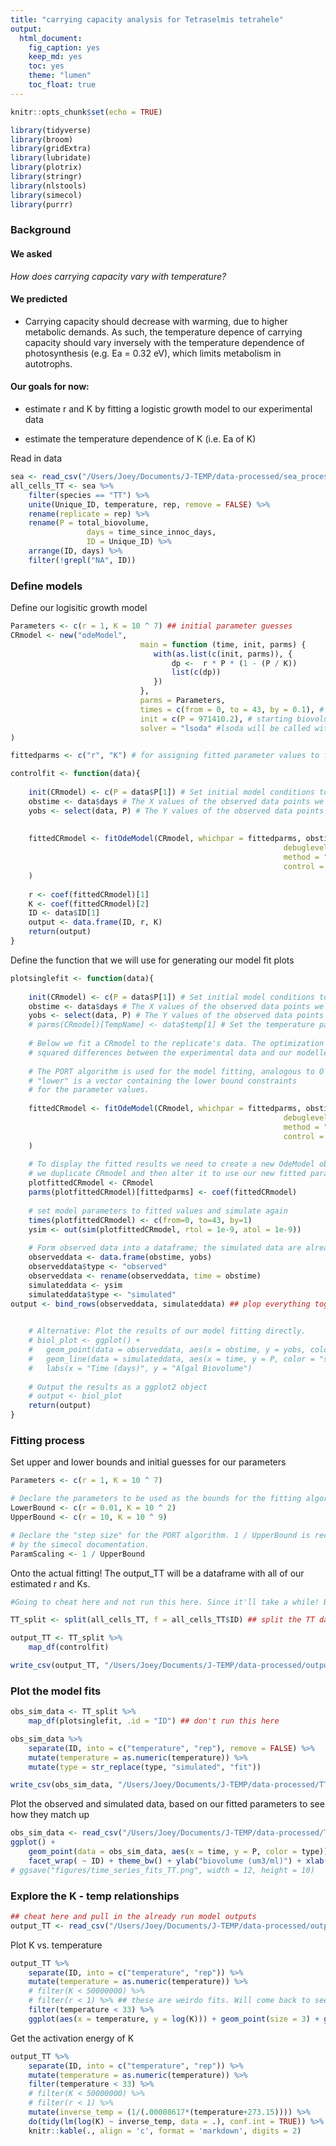 ```yaml
---
title: "carrying capacity analysis for Tetraselmis tetrahele"
output: 
  html_document: 
    fig_caption: yes
    keep_md: yes
    toc: yes
    theme: "lumen"
    toc_float: true
---
```


```r
knitr::opts_chunk$set(echo = TRUE)
```

```r
library(tidyverse)
library(broom)
library(gridExtra)
library(lubridate)
library(plotrix)
library(stringr)
library(nlstools)
library(simecol)
library(purrr)
```

### Background

#### We asked

_How does carrying capacity vary with temperature?_

####  We predicted

* Carrying capacity should decrease with warming, due to higher metabolic demands. As such, the temperature depence of carrying capacity should vary inversely with the temperature dependence of photosynthesis (e.g. Ea = 0.32 eV), which limits metabolism in autotrophs. 

#### Our goals for now:

* estimate r and K by fitting a logistic growth model to our experimental data

* estimate the temperature dependence of K (i.e. Ea of K)

Read in data
```r
sea <- read_csv("/Users/Joey/Documents/J-TEMP/data-processed/sea_processed.csv")
all_cells_TT <-	sea %>%
	filter(species == "TT") %>% 
	unite(Unique_ID, temperature, rep, remove = FALSE) %>%  
	rename(replicate = rep) %>% 
	rename(P = total_biovolume,
				 days = time_since_innoc_days,
				 ID = Unique_ID) %>% 
	arrange(ID, days) %>% 
	filter(!grepl("NA", ID))
```

### Define models

Define our logisitic growth model
```r

Parameters <- c(r = 1, K = 10 ^ 7) ## initial parameter guesses
CRmodel <- new("odeModel",
							 main = function (time, init, parms) {
							 	with(as.list(c(init, parms)), {
							 		dp <-  r * P * (1 - (P / K))
							 		list(c(dp))
							 	})
							 },
							 parms = Parameters,
							 times = c(from = 0, to = 43, by = 0.1), # the time interval over which the model will be simulated.
							 init = c(P = 971410.2), # starting biovolume
							 solver = "lsoda" #lsoda will be called with tolerances of 1e-9. Default tolerances are both 1e-6. Lower is more accurate.
)

fittedparms <- c("r", "K") # for assigning fitted parameter values to fittedCRmodel

controlfit <- function(data){
	
	init(CRmodel) <- c(P = data$P[1]) # Set initial model conditions to the biovolume taken from the first measurement day
	obstime <- data$days # The X values of the observed data points we are fitting our model to
	yobs <- select(data, P) # The Y values of the observed data points we are fitting our model to
	
	
	fittedCRmodel <- fitOdeModel(CRmodel, whichpar = fittedparms, obstime, yobs,
															 debuglevel = 0, fn = ssqOdeModel,
															 method = "PORT", lower = LowerBound, upper = UpperBound, scale.par = ParamScaling,
															 control = list(trace = T)
	)
	
	r <- coef(fittedCRmodel)[1]
	K <- coef(fittedCRmodel)[2]
	ID <- data$ID[1]
	output <- data.frame(ID, r, K)
	return(output)
}

```

Define the function that we will use for generating our model fit plots

```r
plotsinglefit <- function(data){
	
	init(CRmodel) <- c(P = data$P[1]) # Set initial model conditions to the biovolume taken from the first measurement day
	obstime <- data$days # The X values of the observed data points we are fitting our model to
	yobs <- select(data, P) # The Y values of the observed data points we are fitting our model to
	# parms(CRmodel)[TempName] <- data$temp[1] # Set the temperature parameter in CRmodel to whatever our control replicate used.
	
	# Below we fit a CRmodel to the replicate's data. The optimization criterion used here is the minimization of the sum of
	# squared differences between the experimental data and our modelled data. 
	
	# The PORT algorithm is used for the model fitting, analogous to O'Connor et al.
	# "lower" is a vector containing the lower bound constraints
	# for the parameter values.
	
	fittedCRmodel <- fitOdeModel(CRmodel, whichpar = fittedparms, obstime, yobs,
															 debuglevel = 0, fn = ssqOdeModel,
															 method = "PORT", lower = LowerBound, upper = UpperBound, scale.par = ParamScaling,
															 control = list(trace = T)
	)
	
	# To display the fitted results we need to create a new OdeModel object. Here
	# we duplicate CRmodel and then alter it to use our new fitted parameters.
	plotfittedCRmodel <- CRmodel
	parms(plotfittedCRmodel)[fittedparms] <- coef(fittedCRmodel)
	
	# set model parameters to fitted values and simulate again
	times(plotfittedCRmodel) <- c(from=0, to=43, by=1)
	ysim <- out(sim(plotfittedCRmodel, rtol = 1e-9, atol = 1e-9))
	
	# Form observed data into a dataframe; the simulated data are already in a dataframe
	observeddata <- data.frame(obstime, yobs)
	observeddata$type <- "observed"
	observeddata <- rename(observeddata, time = obstime)
	simulateddata <- ysim
	simulateddata$type <- "simulated"
output <- bind_rows(observeddata, simulateddata) ## plop everything together into one data frame
	

	# Alternative: Plot the results of our model fitting directly.
	# biol_plot <- ggplot() +
	# 	geom_point(data = observeddata, aes(x = obstime, y = yobs, color = "observed")) + # Observed data are points
	# 	geom_line(data = simulateddata, aes(x = time, y = P, color = "simulated")) + # Simulated data are in a continuous line
	# 	labs(x = "Time (days)", y = "Algal Biovolume")
	
	# Output the results as a ggplot2 object
	# output <- biol_plot
	return(output)
}
```

### Fitting process

Set upper and lower bounds and initial guesses for our parameters
```r
Parameters <- c(r = 1, K = 10 ^ 7)

# Declare the parameters to be used as the bounds for the fitting algorithm
LowerBound <- c(r = 0.01, K = 10 ^ 2)
UpperBound <- c(r = 10, K = 10 ^ 9) 

# Declare the "step size" for the PORT algorithm. 1 / UpperBound is recommended
# by the simecol documentation.
ParamScaling <- 1 / UpperBound
```

Onto the actual fitting! The output_TT will be a dataframe with all of our estimated r and Ks.
```r
#Going to cheat here and not run this here. Since it'll take a while! But I'm including it so we can see it.

TT_split <- split(all_cells_TT, f = all_cells_TT$ID) ## split the TT dataframe into little mini dataframes, one for each replicate - temperature combination. We will then use a map function to apply our fitting function to each dataframe individually.

output_TT <- TT_split %>% 
	map_df(controlfit)

write_csv(output_TT, "/Users/Joey/Documents/J-TEMP/data-processed/output_rK_TT.csv")
```


### Plot the model fits
```r
obs_sim_data <- TT_split %>% 
	map_df(plotsinglefit, .id = "ID") ## don't run this here

obs_sim_data %>% 
	separate(ID, into = c("temperature", "rep"), remove = FALSE) %>% 
	mutate(temperature = as.numeric(temperature)) %>% 
	mutate(type = str_replace(type, "simulated", "fit"))

write_csv(obs_sim_data, "/Users/Joey/Documents/J-TEMP/data-processed/TT_obs_sim_data.csv")
```


Plot the observed and simulated data, based on our fitted parameters to see how they match up
```r
obs_sim_data <- read_csv("/Users/Joey/Documents/J-TEMP/data-processed/TT_obs_sim_data.csv")
ggplot() +
	geom_point(data = obs_sim_data, aes(x = time, y = P, color = type)) + 
	facet_wrap( ~ ID) + theme_bw() + ylab("biovolume (um3/ml)") + xlab("days")
# ggsave("figures/time_series_fits_TT.png", width = 12, height = 10)

```


### Explore the K - temp relationships
```r
## cheat here and pull in the already run model outputs
output_TT <- read_csv("/Users/Joey/Documents/J-TEMP/data-processed/output_rK_TT.csv")
```

Plot K vs. temperature
```r
output_TT %>% 
	separate(ID, into = c("temperature", "rep")) %>% 
	mutate(temperature = as.numeric(temperature)) %>% 
	# filter(K < 50000000) %>% 
	# filter(r < 1) %>% ## these are weirdo fits. Will come back to seeing if I can fix this
	filter(temperature < 33) %>% 
	ggplot(aes(x = temperature, y = log(K))) + geom_point(size = 3) + geom_smooth(method = lm) + theme_bw() + ylab("ln carrying capacity (biovolume um3/ml)")

```


Get the activation energy of K
```r
output_TT %>% 
	separate(ID, into = c("temperature", "rep")) %>% 
	mutate(temperature = as.numeric(temperature)) %>% 
	filter(temperature < 33) %>% 
	# filter(K < 50000000) %>%
	# filter(r < 1) %>%
	mutate(inverse_temp = (1/(.00008617*(temperature+273.15)))) %>%
	do(tidy(lm(log(K) ~ inverse_temp, data = .), conf.int = TRUE)) %>% 
	knitr::kable(., align = 'c', format = 'markdown', digits = 2)
```



